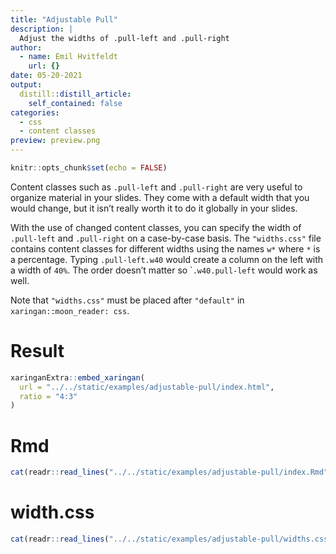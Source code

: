 ```yaml
---
title: "Adjustable Pull"
description: |
  Adjust the widths of .pull-left and .pull-right
author:
  - name: Emil Hvitfeldt
    url: {}
date: 05-20-2021
output:
  distill::distill_article:
    self_contained: false
categories:
  - css
  - content classes
preview: preview.png
---
```


```r
knitr::opts_chunk$set(echo = FALSE)
```

Content classes such as `.pull-left` and `.pull-right` are very useful to organize material in your slides. They come with a default width that you would change, but it isn't really worth it to do it globally in your slides.

With the use of changed content classes, you can specify the width of `.pull-left` and `.pull-right` on a case-by-case basis. The `"widths.css"` file contains content classes for different widths using the names `w*` where `*` is a percentage. Typing `.pull-left.w40` would create a column on the left with a width of `40%`. The order doesn't matter so ``.w40.pull-left` would work as well.

Note that `"widths.css"` must be placed after `"default"` in `xaringan::moon_reader: css`.

# Result

```r
xaringanExtra::embed_xaringan(
  url = "../../static/examples/adjustable-pull/index.html", 
  ratio = "4:3"
)
```

# Rmd

```r
cat(readr::read_lines("../../static/examples/adjustable-pull/index.Rmd"), sep = "\n")
```

# width.css

```r
cat(readr::read_lines("../../static/examples/adjustable-pull/widths.css"), sep = "\n")
```
